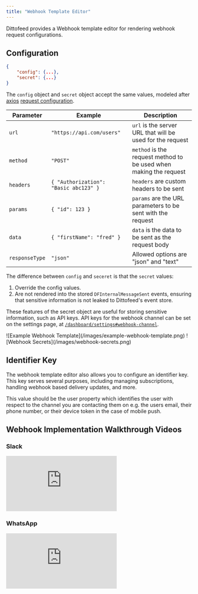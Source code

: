 ```yaml
---
title: "Webhook Template Editor"
---
```


Dittofeed provides a Webhook template editor for rendering webhook request configurations.

## Configuration

```json
{
    "config": {...},
    "secret": {...}
}
```

The `config` object and `secret` object accept the same values, modeled after [axios](https://www.npmjs.com/package/axios) [request configuration](https://axios-http.com/docs/req_config).

| Parameter      | Example                                 | Description                                           |
|----------------|-----------------------------------------|-------------------------------------------------------|
| `url`          | `"https://api.com/users"`               | `url` is the server URL that will be used for the request |
| `method`       | `"POST"`                                | `method` is the request method to be used when making the request |
| `headers`      | `{ "Authorization": "Basic abc123" }`   | `headers` are custom headers to be sent              |
| `params`       | `{ "id": 123 }`                         | `params` are the URL parameters to be sent with the request |
| `data`         | `{ "firstName": "fred" }`               | `data` is the data to be sent as the request body    |
| `responseType` | `"json"`                                | Allowed options are "json" and "text"                |


The difference between `config` and `seceret` is that the `secret` values:

1. Override the config values.
2. Are not rendered into the stored `DFInternalMessageSent` events, ensuring that sensitive information is not leaked to Dittofeed's event store.

These features of the secret object are useful for storing sensitive information, such as API keys. API keys for the webhook channel can be set on the settings page, at [`/dashboard/settings#webhook-channel`](https://dittofeed.com/dashboard/settings#webhook-channel).

<Frame>
  ![Example Webhook Template](/images/example-webhook-template.png)
</Frame>

<Frame>
  ![Webhook Secrets](/images/webhook-secrets.png)
</Frame>

## Identifier Key

The webhook template editor also allows you to configure an identifier key. This key serves several purposes, including managing subscriptions, handling webhook based delivery updates, and more.

This value should be the user property which identifies the user with respect to the channel you are contacting them on e.g. the users email, their phone number, or their device token in the case of mobile push.

## Webhook Implementation Walkthrough Videos

### Slack

<iframe 
  class="w-full aspect-video" 
  src="https://www.youtube.com/embed/2_K-Ohmtm_c?si=JRXdUB7fwMCBMjsh"
  title="Automate Slack Messages With Dittofeed's Webhook Channel" 
  frameborder="0" 
  allow="accelerometer; autoplay; clipboard-write; encrypted-media; gyroscope; picture-in-picture; web-share" 
  allowFullScreen>
</iframe>

### WhatsApp

<iframe 
  class="w-full aspect-video" 
  src="https://www.youtube.com/embed/83tQLK-s2jY?si=JRXdUB7fwMCBMjsh"
  title="Automate WhatsApp Messages With Dittofeed's Webhook Channel" 
  frameborder="0" 
  allow="accelerometer; autoplay; clipboard-write; encrypted-media; gyroscope; picture-in-picture; web-share" 
  allowFullScreen>
</iframe>
